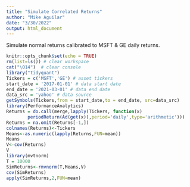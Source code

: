 ```yaml
---
title: "Simulate Correlated Returns"
author: "Mike Aguilar"
date: "3/30/2022"
output: html_document
---
```


<!-- ### Simulate Correlated Returns -->

Simulate normal returns calibrated to MSFT & GE daily returns.
```r
knitr::opts_chunk$set(echo = TRUE)
rm(list=ls()) # clear workspace
cat("\014")  # clear console
library("tidyquant") 
Tickers = c('MSFT','GE') # asset tickers
start_date = '2017-01-01' # data start date
end_date = '2021-03-01' # data end date
data_src = 'yahoo' # data source
getSymbols(Tickers,from = start_date,to = end_date, src=data_src)
library(PerformanceAnalytics)
Returns = do.call(merge,lapply(Tickers, function(x) 
        periodReturn(Ad(get(x)),period='daily',type='arithmetic')))
Returns = na.omit(Returns[-1,])
colnames(Returns)<-Tickers
Means<-as.numeric(lapply(Returns,FUN=mean))
Means
V<-cov(Returns)
V
library(mvtnorm)
T = 10000
SimReturns<-rmvnorm(T,Means,V)
cov(SimReturns)
apply(SimReturns,2,FUN=mean)
```